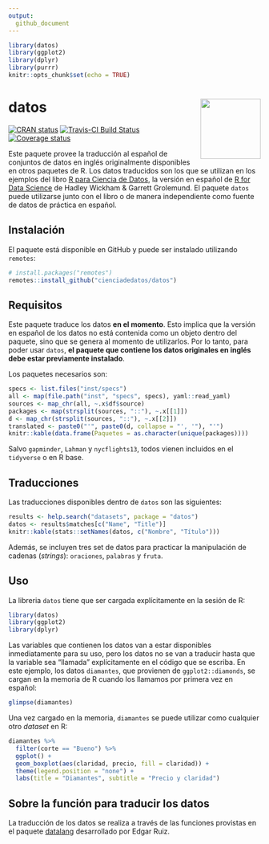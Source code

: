 ```yaml
---
output: 
  github_document
---
```

```r
library(datos)
library(ggplot2)
library(dplyr)
library(purrr)
knitr::opts_chunk$set(echo = TRUE)
```

# datos <img src="man/figures/logo.png" align="right" width = "120px"/>

[![CRAN status](https://www.r-pkg.org/badges/version/datos)](https://cran.r-project.org/package=datos)
[![Travis-CI Build Status](https://travis-ci.org/cienciadedatos/datos.svg?branch=master)](https://travis-ci.org/cienciadedatos/datos)
[![Coverage status](https://codecov.io/gh/cienciadedatos/datos/branch/master/graph/badge.svg)](https://codecov.io/github/cienciadedatos/datos?branch=master)

Este paquete provee la traducción al español de conjuntos de datos en inglés originalmente disponibles en otros paquetes de R. Los datos traducidos son los que se utilizan en los ejemplos del libro [R para Ciencia de Datos](es.r4ds.hadley.nz), la versión en español de [R for Data Science](r4ds.had.nz.co) de Hadley Wickham & Garrett Grolemund. El paquete `datos` puede utilizarse junto con el libro o de manera independiente como fuente de datos de práctica en español. 

## Instalación

El paquete está disponible en GitHub y puede ser instalado utilizando `remotes`:

```r
# install.packages("remotes")
remotes::install_github("cienciadedatos/datos")
```

## Requisitos

Este paquete traduce los datos **en el momento**. Esto implica que la versión en español de los datos no está contenida como un objeto dentro del paquete, sino que se genera al momento de utilizarlos. Por lo tanto, para poder usar `datos`, **el paquete que contiene los datos originales en inglés debe estar previamente instalado**. 

Los paquetes necesarios son:

```r
specs <- list.files("inst/specs")
all <- map(file.path("inst", "specs", specs), yaml::read_yaml)
sources <- map_chr(all, ~.x$df$source)
packages <- map(strsplit(sources, "::"), ~.x[[1]])
d <- map_chr(strsplit(sources, "::"), ~.x[[2]])
translated <- paste0("'", paste0(d, collapse = "', '"), "'")
knitr::kable(data.frame(Paquetes = as.character(unique(packages))))
```

Salvo `gapminder`, `Lahman` y `nycflights13`, todos vienen incluidos en el `tidyverse` o en R base. 

## Traducciones

Las traducciones disponibles dentro de `datos` son las siguientes:

```r
results <- help.search("datasets", package = "datos")
datos <- results$matches[c("Name", "Title")]
knitr::kable(stats::setNames(datos, c("Nombre", "Título")))
```

Además, se incluyen tres set de datos para practicar la manipulación de cadenas (_strings_): `oraciones`, `palabras` y `fruta`. 

## Uso

La libreria `datos` tiene que ser cargada explícitamente en la sesión de R:

```r
library(datos)
library(ggplot2)
library(dplyr)
```

Las variables que contienen los datos van a estar disponibles inmediatamente para su uso, pero los datos no se van a traducir hasta que la variable sea "llamada" explícitamente en el código que se escriba. En este ejemplo, los datos `diamantes`, que provienen de `ggplot2::diamonds`, se cargan en la memoria de R cuando los llamamos por primera vez en español:

```r
glimpse(diamantes)
```

Una vez cargado en la memoria, `diamantes` se puede utilizar como cualquier otro _dataset_ en R:

```r
diamantes %>%
  filter(corte == "Bueno") %>%
  ggplot() +
  geom_boxplot(aes(claridad, precio, fill = claridad)) +
  theme(legend.position = "none") +
  labs(title = "Diamantes", subtitle = "Precio y claridad")
```


## Sobre la función para traducir los datos 

La traducción de los datos se realiza a través de las funciones provistas en el paquete [datalang](https://github.com/edgararuiz/datalang) desarrollado por Edgar Ruiz. 
